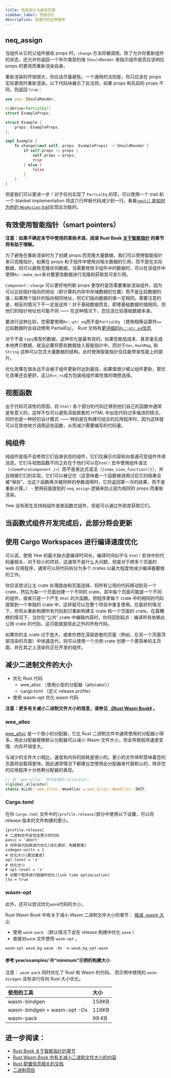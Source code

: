 ```yaml
---
title: 性能优化与最佳实践
sidebar_label: 性能优化
description: 加速你的应用程序
---
```


## neq_assign

当组件从它的父组件接收 props 时，`change` 方法将被调用。除了允许你更新组件的状态，还允许你返回一个布尔类型的值 `ShouldRender` 来指示组件是否应该响应 props 的更改而重新渲染自身。

重新渲染的开销很大，你应该尽量避免。一个通用的法则是，你只应该在 props 实际更改时重新渲染。以下代码块展示了此法则，如果 props 和先前的 props 不同，则返回 `true`：

```rust
use yew::ShouldRender;

#[derive(PartialEq)]
struct ExampleProps;

struct Example {
    props: ExampleProps,
};

impl Example {
    fn change(&mut self, props: ExampleProps) -> ShouldRender {
        if self.props != props {
            self.props = props;
            true
        } else {
            false
        }
    }
}
```

但是我们可以更进一步！对于任何实现了 `PartialEq` 的项，可以使用一个 trait 和一个 blanket implementation 将这六行样板代码减少到一行。看看[`yewtil` 是如何为他的 `NeqAssign` trait](https://docs.rs/yewtil/*/yewtil/trait.NeqAssign.html)实现此功能的。

## 有效使用智能指针（smart pointers）

**注意：如果不确定本节中使用的某些术语，阅读 Rust Book [关于智能指针](https://doc.rust-lang.org/book/ch15-00-smart-pointers.html) 的章节将有助于理解。**

为了避免在重新渲染时为了创建 props 而克隆大量数据，我们可以使用智能指针来只克隆指针。如果在 props 和子组件中使用对相关数据的引用，而不是在实际数据，则可以避免克隆任何数据，当需要修改子组件中的数据时，可以在该组件中使用`Rc::make_mut`来对要更改数据进行克隆和获取其可变引用。

`Component::change` 可以更好地判断 props 更改时是否需要重新渲染组件。因为可以比较指针指向的地址（即计算机内存中存储数据的位置）而不是比较数据的值；如果两个指针的指向相同地址，则它们指向数据的值一定相同。需要注意的是，相反的情况下不一定是这样！对于基础数据而言，即使基础数据的值相同，但他们的指针地址也可能不同 —— 在这种情况下，您应该比较基础数据本身。

要进行这种比较，您需要使用`Rc::ptr_eq`而不是`PartialEq` （使用相等运算符`==`比较数据时会自动使用 PartialEq）。 Rust 文档有<a href="https://doc.rust-lang.org/stable/std/rc/struct.Rc.html#method.ptr_eq" data-md-type="link">更详细的`Rc::ptr_eq`信息</a>.

对于不是 `Copy`类型的数据，这种优化是最有效的。如果您能低成本、甚至毫无成本地拷贝数据，就没必要将那些数据放入智能指针中。而对于`Vec`, `HashMap`, 和 `String` 这种可以包含大量数据的结构，此时使用智能指针往往能带来性能上的提升。

优化效果在值永远不会被子组件更新时达到最佳，如果值很少被父组件更新，那优化效果还会更好。这让`Rc<_>s`成为包装纯组件属性值的理想选择。

## 视图函数

出于代码可读性的原因，将 `html!` 各个部分的代码迁移到他们自己的函数中通常是有意义的，这样不仅可以避免深层嵌套的 HTML 中出现代码过多缩进的情况，同时也是一种好的设计模式 —— 特别是在构建可组合的应用程序时，因为这样就可以在其他地方调用这些函数，从而减少需要编写的代码量。

## 纯组件

纯组件是指不会修改它们自身状态的组件，它们仅展示内容和向普通可变组件传递消息。它们与视图函数不同之处在于他们可以在`html!` 宏中使用组件语法（`<SomePureComponent />`）而不是表达式语法（`{some_view_function()}`），并且根据它们的实现，它们可以被记住（这意味着一个函数被调用过后它的结果会被“保存”，当这个函数再次被同样的参数调用时，它将返回第一次的结果，而不是重新计算。） - 使用前面提到的 `neq_assign` 逻辑来防止因为相同的 props 而重新渲染。

Yew 没有原生支持纯组件或者函数式组件，但是可以通过外部库获取它们。

## 当函数式组件开发完成后，此部分将会更新

## 使用 Cargo Workspaces 进行编译速度优化

可以说，使用 Yew 的最大缺点是编译时间长。编译时间似乎与 `html!` 宏块中的代码量相关。对于较小的项目，这通常不是什么大问题，但是对于跨多个页面的 web 应用程序，通常可以将代码拆分为多个 crates 以最大程度地减少编译器要做的工作。

你应该尝试让主 crate 处理路由和页面选择，将所有公用的代码移动到另一个 crate，然后为每一个页面创建一个不同的 crate，其中每个页面可能是一个不同的组件，或者只是一个产生 `Html` 的大函数。把程序里每个 crate 中的相同的代码提取到一个单独的 crate 中，这样就可以在整个项目中重复使用。在最好的情况下，你将从重新构建所有代码到只重新构建主 crate 和一个页面的 crate。在最糟糕的情况下，当你在“公共” crate 中编辑内容时，你将回到起点：编译所有依赖此公用 crate 的代码，这可能就是除此之外的所有代码。

如果你的主 crate 过于庞大，或者你想在深层嵌套的页面（例如，在另一个页面顶部渲染的页面）中快速迭代，则可以使用一个示例 crate 创建一个更简单的主页面，并在其之上渲染你正在开发的组件。

## 减少二进制文件的大小

-   优化 Rust 代码
    -   wee_alloc （使用小型的分配器（allocator））
    -   cargo.toml （定义 release profile）
-   使用 wasm-opt 优化 wasm 代码

**注意：更多有关减小二进制文件大小的信息，请参见 [《Rust Wasm Book》](https://rustwasm.github.io/book/reference/code-size.html#optimizing-builds-for-code-size) 。**

### wee_alloc

[wee_alloc](https://github.com/rustwasm/wee_alloc) 是一个很小的分配器，它比 Rust 二进制文件中通常使用的分配器小得多。用此分配器替换默认分配器可以减小 Wasm 文件大小，但会导致程序速度变慢、内存开销变大。

与减少的文件大小相比，速度和内存的损耗是很小的。更小的文件体积意味着您的页面将加载得更快，因此通常情况下都建议您使用此分配器来代替默认的，除非您的应用程序十分依赖分配器的表现。

```rust
// 将 `wee_alloc` 作为全局的 allocator。
#[global_allocator]
static ALLOC: wee_alloc::WeeAlloc = wee_alloc::WeeAlloc::INIT;
```

### Cargo.toml

在你 `Cargo.toml` 文件中的`[profile.release]`部分中使用以下设置，可以将 release 版本的文件构建的更小。

```text
[profile.release]
# 二进制文件会包含更少的代码
panic = 'abort'
# 对所有代码库进行优化(优化更好，构建更慢)
codegen-units = 1
# 优化大小(更加激进)
opt-level = 'z'
# 优化大小
# opt-level = 's'
# 对整个程序进行链接时优化(link time optimization)
lto = true
```

### wasm-opt

此外，还可以尝试优化`wasm`代码的大小。

Rust Wasm Book 中有关于减小 Wasm 二进制文件大小的章节： [缩减 .wasm 大小](https://rustwasm.github.io/book/game-of-life/code-size.html)

-   使用 `wasm-pack` （默认情况下会在 release 构建中优化 `wasm` ）
-   直接对`wasm` 文件使用 `wasm-opt` 。

```text
wasm-opt wasm_bg.wasm -Os -o wasm_bg_opt.wasm
```

#### 参考 yew/examples/ 中“minimum”示例的构建大小

注意： `wasm-pack` 同时优化了 Rust 和 Wasm 的代码。 而示例中使用的 `wasm-bindgen` 没有进行任何 Rust 大小优化。

| 使用的工具                  | 大小  |
| :-------------------------- | :---- |
| wasm-bindgen                | 158KB |
| wasm-bindgen + wasm-opt -Os | 116KB |
| wasm-pack                   | 99 KB |

## 进一步阅读：

-   [Rust Book 关于智能指针的章节](https://doc.rust-lang.org/book/ch15-00-smart-pointers.html)
-   [Rust Wasm Book 中有关减小二进制文件大小的内容](https://rustwasm.github.io/book/reference/code-size.html#optimizing-builds-for-code-size)
-   [Rust 配置信息相关的文档](https://doc.rust-lang.org/cargo/reference/profiles.html)
-   [二进制项目](https://github.com/WebAssembly/binaryen)
